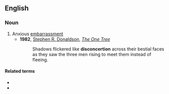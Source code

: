 ==English==

===Noun===
{{en-noun|-}}

# Anxious [[embarrassment]]
#* '''1982''', [[w:Stephen R. Donaldson|Stephen R. Donaldson]], ''[[w:The One Tree|The One Tree]]''
#*: Shadows flickered like '''disconcertion''' across their bestial faces as they saw the three men rising to meet them instead of fleeing.

====Related terms====
* {{l|en|disconcerted}}
* {{l|en|disconcertingly}}